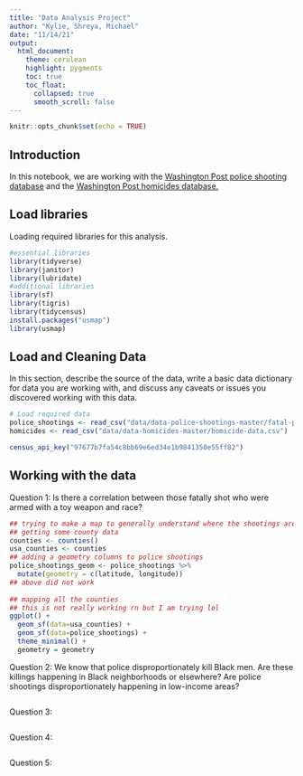```yaml
---
title: "Data Analysis Project"
author: "Kylie, Shreya, Michael"
date: "11/14/21"
output:
  html_document:
    theme: cerulean
    highlight: pygments
    toc: true
    toc_float:
      collapsed: true
      smooth_scroll: false
---
```


```r
knitr::opts_chunk$set(echo = TRUE)
```

## Introduction 

In this notebook, we are working with the [Washington Post police shooting database](https://github.com/washingtonpost/data-police-shootings) and the [Washington Post homicides database.](https://github.com/washingtonpost/data-homicides)

## Load libraries

Loading required libraries for this analysis.

```r
#essential libraries
library(tidyverse)
library(janitor)
library(lubridate)
#additional libraries 
library(sf)
library(tigris)
library(tidycensus)
install.packages("usmap")
library(usmap)
```

## Load and Cleaning Data

In this section, describe the source of the data, write a basic data dictionary for data you are working with, and discuss any caveats or issues you discovered working with this data. 

```r
# Load required data
police_shootings <- read_csv("data/data-police-shootings-master/fatal-police-shootings-data.csv")
homicides <- read_csv("data/data-homicides-master/homicide-data.csv")

census_api_key("97677b7fa54c8bb69e6ed34e1b9841350e55ff82")
```

## Working with the data 

Question 1: Is there a correlation between those fatally shot who were armed with a toy weapon and race?

``` r
## trying to make a map to generally understand where the shootings are
## getting some county data
counties <- counties() 
usa_counties <- counties 
## adding a geometry columns to police shootings
police_shootings_geom <- police_shootings %>%
  mutate(geometry = c(latitude, longitude))
## above did not work 
 
## mapping all the counties
## this is not really working rn but I am trying lol
ggplot() + 
  geom_sf(data=usa_counties) + 
  geom_sf(data=police_shootings) +
  theme_minimal() +
  geometry = geometry
```

Question 2: We know that police disproportionately kill Black men. Are these killings happening in Black neighborhoods or elsewhere? Are police shootings disproportionately happening in low-income areas?

``` r

```

Question 3: 
``` r

```

Question 4: 

``` r
```

Question 5: 

``` r

```
